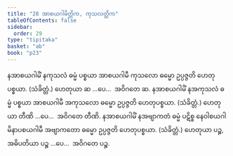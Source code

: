 ```yaml
---
title: "28 အာစယဂါမိတ္တိက, ကုသလတ္တိက"
tableOfContents: false
sidebar:
  order: 29
type: "tipitaka"
basket: "ab"
book: "p23"
---
```



<DynamicBreadcrumb />

<Division number="37" book="p23" e="ch" v="40" p="414">

<Paragraph number="118" book="p23">
နအာစယဂါမိံ နကုသလံ ဓမ္မံ ပစ္စယာ အာစယဂါမီ ကုသလော ဓမ္မော ဥပ္ပဇ္ဇတိ ဟေတုပစ္စယာ. (သံခိတ္တံ.) ဟေတုယာ ဆ …ပေ…  အဝိဂတေ ဆ.
</Paragraph>

<Paragraph number="119" book="p23">
နအာစယဂါမိံ နအကုသလံ ဓမ္မံ ပစ္စယာ အာစယဂါမီ အကုသလော ဓမ္မော ဥပ္ပဇ္ဇတိ ဟေတုပစ္စယာ. (သံခိတ္တံ.) ဟေတုယာ တီဏိ …ပေ…  အဝိဂတေ တီဏိ.
</Paragraph>

<Paragraph number="120" book="p23">
နအာစယဂါမိံ နအဗျာကတံ ဓမ္မံ ပဋိစ္စ နေဝါစယဂါမိနာပစယဂါမီ အဗျာကတော ဓမ္မော ဥပ္ပဇ္ဇတိ ဟေတုပစ္စယာ. (သံခိတ္တံ.) ဟေတုယာ ပဉ္စ, အဓိပတိယာ ပဉ္စ …ပေ…  အဝိဂတေ ပဉ္စ.
</Paragraph>
</Division>
